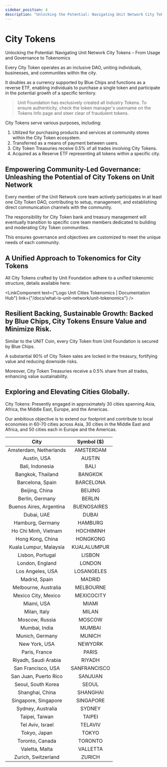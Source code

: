 ```yaml
---
sidebar_position: 4
description: "Unlocking the Potential: Navigating Unit Network City Tokens – From Usage and Governance to Tokenomics"
---
```


# City Tokens

Unlocking the Potential: Navigating Unit Network City Tokens – From Usage and Governance to Tokenomics

Every City Token operates as an inclusive DAO, uniting individuals, businesses, and communities within the city.

It doubles as a currency supported by Blue Chips and functions as a reverse ETF, enabling individuals to purchase a single token and participate in the potential growth of a specific territory.

> Unit Foundation has exclusively created all Industry Tokens. To ensure authenticity, check the token manager's username on the Tokens Info page and steer clear of fraudulent tokens.

City Tokens serve various purposes, including:

1. Utilized for purchasing products and services at community stores within the City Token ecosystem.
2. Transferred as a means of payment between users.
3. City Token Treasuries receive 0.5% of all trades involving City Tokens.
4. Acquired as a Reserve ETF representing all tokens within a specific city.

## Empowering Community-Led Governance: Unleashing the Potential of City Tokens on Unit Network

Every member of the Unit Network core team actively participates in at least one City Token DAO, contributing to setup, management, and establishing direct communication channels with the community.

The responsibility for City Token bank and treasury management will eventually transition to specific core team members dedicated to building and moderating City Token communities.

This ensures governance and objectives are customized to meet the unique needs of each community.

## A Unified Approach to Tokenomics for City Tokens

All City Tokens crafted by Unit Foundation adhere to a unified tokenomic structure, details available here:


<LinkComponent
  text={"Logo Unit Cities Tokenomics | Documentation Hub"}
  link={"/docs/what-is-unit-network/unit-tokenomics"}
/>

## Resilient Backing, Sustainable Growth: Backed by Blue Chips, City Tokens Ensure Value and Minimize Risk.

Similar to the UNIT Coin, every City Token from Unit Foundation is secured by Blue Chips.

A substantial 90% of City Token sales are locked in the treasury, fortifying value and reducing downside risks.

Moreover, City Token Treasuries receive a 0.5% share from all trades, enhancing value sustainability.

## Exploring and Elevating Cities Globally.

City Tokens: Presently engaged in approximately 30 cities spanning Asia, Africa, the Middle East, Europe, and the Americas.

Our ambitious objective is to extend our footprint and contribute to local economies in 60-70 cities across Asia, 30 cities in the Middle East and Africa, and 50 cities each in Europe and the Americas.

|          City           |  Symbol ($)  |
| :---------------------: | :----------: |
| Amsterdam, Netherlands  |  AMSTERDAM   |
|       Austin, USA       |    AUSTIN    |
|     Bali, Indonesia     |     BALI     |
|    Bangkok, Thailand    |   BANGKOK    |
|    Barcelona, Spain     |  BARCELONA   |
|     Beijing, China      |   BEIJING    |
|     Berlin, Germany     |    BERLIN    |
| Buenos Aires, Argentina | BUENOSAIRES  |
|       Dubai, UAE        |    DUBAI     |
|    Hamburg, Germany     |   HAMBURG    |
|  Ho Chi Minh, Vietnam   |  HOCHIMINH   |
|    Hong Kong, China     |   HONGKONG   |
| Kuala Lumpur, Malaysia  | KUALALUMPUR  |
|    Lisbon, Portugal     |    LISBON    |
|     London, England     |    LONDON    |
|    Los Angeles, USA     |  LOSANGELES  |
|      Madrid, Spain      |    MADRID    |
|  Melbourne, Australia   |  MELBOURNE   |
|   Mexico City, Mexico   |  MEXICOCITY  |
|       Miami, USA        |    MIAMI     |
|      Milan, Italy       |    MILAN     |
|     Moscow, Russia      |    MOSCOW    |
|      Mumbai, India      |    MUMBAI    |
|     Munich, Germany     |    MUNICH    |
|      New York, USA      |   NEWYORK    |
|      Paris, France      |    PARIS     |
|  Riyadh, Saudi Arabia   |    RIYADH    |
|   San Francisco, USA    | SANFRANCISCO |
|  San Juan, Puerto Rico  |   SANJUAN    |
|   Seoul, South Korea    |    SEOUL     |
|     Shanghai, China     |   SHANGHAI   |
|  Singapore, Singapore   |  SINGAPORE   |
|    Sydney, Australia    |    SYDNEY    |
|     Taipei, Taiwan      |    TAIPEI    |
|    Tel Aviv, Israel     |   TELAVIV    |
|      Tokyo, Japan       |    TOKYO     |
|     Toronto, Canada     |   TORONTO    |
|     Valetta, Malta      |   VALLETTA   |
|   Zurich, Switzerland   |    ZURICH    |

